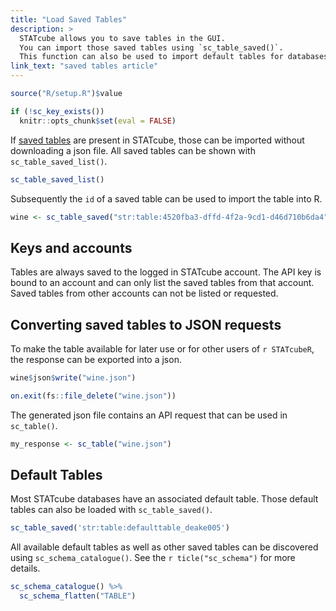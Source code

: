 ```yaml
---
title: "Load Saved Tables"
description: > 
  STATcube allows you to save tables in the GUI.
  You can import those saved tables using `sc_table_saved()`.
  This function can also be used to import default tables for databases.
link_text: "saved tables article"
---
```


```r
source("R/setup.R")$value
```

```r
if (!sc_key_exists())
  knitr::opts_chunk$set(eval = FALSE)
```

If [saved tables] are present in STATcube, those can be imported without
downloading a json file. All saved tables can be shown with
`sc_table_saved_list()`.

```r
sc_table_saved_list()
```

Subsequently the `id` of a saved table can be used to import the table into R.

```r
wine <- sc_table_saved("str:table:4520fba3-dffd-4f2a-9cd1-d46d710b6da4")
```

## Keys and accounts

Tables are always saved to the logged in STATcube account. The API
key is bound to an account and can only list the saved tables from that
account. Saved tables from other accounts can not be listed or requested.

## Converting saved tables to JSON requests

To make the table available for later use or for other users of `r STATcubeR`,
the response can be exported into a json.

```r
wine$json$write("wine.json")
```

```r
on.exit(fs::file_delete("wine.json"))
```

The generated json file contains an API request that can be used in
`sc_table()`.

```r
my_response <- sc_table("wine.json")
```

## Default Tables

Most STATcube databases have an associated default table.
Those default tables can also be loaded with `sc_table_saved()`.

```r
sc_table_saved('str:table:defaulttable_deake005')
```

All available default tables as well as other saved tables can be discovered using `sc_schema_catalogue()`. See the `r ticle("sc_schema")` for more details.

```r
sc_schema_catalogue() %>% 
  sc_schema_flatten("TABLE")
```

[saved tables]: https://docs.wingarc.com.au/superstar/9.12/superweb2/user-guide/save-and-reload-tables

